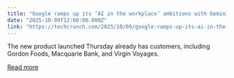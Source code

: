 ```yaml
---
title: "Google ramps up its ‘AI in the workplace’ ambitions with Gemini Enterprise"
date: "2025-10-09T12:00:00.000Z"
link: "https://techcrunch.com/2025/10/09/google-ramps-up-its-ai-in-the-workplace-ambitions-with-gemini-enterprise/"
---
```


The new product launched Thursday already has customers, including Gordon Foods, Macquarie Bank, and Virgin Voyages.

[Read more](https://techcrunch.com/2025/10/09/google-ramps-up-its-ai-in-the-workplace-ambitions-with-gemini-enterprise/)
